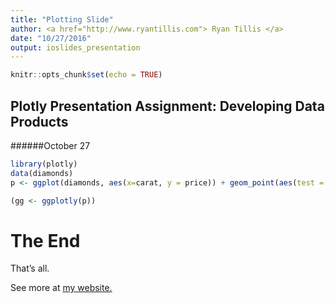 ```yaml
---
title: "Plotting Slide"
author: <a href="http://www.ryantillis.com"> Ryan Tillis </a>
date: "10/27/2016"
output: ioslides_presentation
---
```


```r
knitr::opts_chunk$set(echo = TRUE)
```

## Plotly Presentation Assignment: Developing Data Products

######October 27

```r
library(plotly)
data(diamonds)
p <- ggplot(diamonds, aes(x=carat, y = price)) + geom_point(aes(test = paste("Clarity", clarity)), size = 1) + geom_smooth(aes(colour = cut, fill = cut))

(gg <- ggplotly(p))
```

The End
========================================================

That's all.

See more at <a href="http://www.ryantillis.com"> my website. </a>

